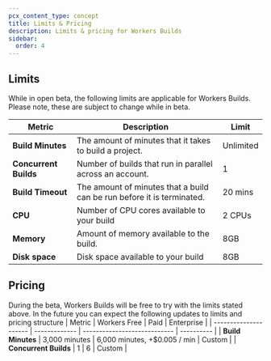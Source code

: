```yaml
---
pcx_content_type: concept
title: Limits & Pricing
description: Limits & pricing for Workers Builds
sidebar:
  order: 4
---
```


## Limits 

While in open beta, the following limits are applicable for Workers Builds. Please note, these are subject to change while in beta. 

| Metric                | Description                                                            | Limit     |
| --------------------- | ---------------------------------------------------------------------- | --------- |
| **Build Minutes**     | The amount of minutes that it takes to build a project.                | Unlimited |
| **Concurrent Builds** | Number of builds that run in parallel across an account.               | 1         |
| **Build Timeout**     | The amount of minutes that a build can be run before it is terminated. | 20 mins   |
| **CPU**               | Number of CPU cores available to your build                            | 2 CPUs    |
| **Memory**            | Amount of memory available to the build.                               | 8GB       |
| **Disk space**        | Disk space available to your build                                     | 8GB       |

## Pricing
During the beta, Workers Builds will be free to try with the limits stated above. In the future you can expect the following updates to limits and pricing structure
| Metric                | Workers Free  | Paid                         | Enterprise |
| --------------------- | ------------- | ---------------------------- | ---------- |
| **Build Minutes**     | 3,000 minutes | 6,000 minutes, +$0.005 / min | Custom     |
| **Concurrent Builds** | 1             | 6                            | Custom     |